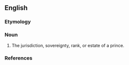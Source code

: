 ==English==

===Etymology===
{{suffix|prince|dom|lang=en}}

===Noun===
{{en-noun}}

# The jurisdiction, sovereignty, rank, or estate of a prince.

===References===
{{Webster 1913}}